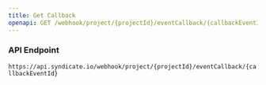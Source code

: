 ```yaml
---
title: Get Callback
openapi: GET /webhook/project/{projectId}/eventCallback/{callbackEventId}
---
```


### API Endpoint

`https://api.syndicate.io/webhook/project/{projectId}/eventCallback/{callbackEventId}`
